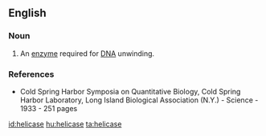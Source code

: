 ==English==

===Noun===
{{wikipedia}}
{{en-noun}}

# {{label|en|enzyme}} An [[enzyme]] required for [[DNA]] unwinding.

===References===
* Cold Spring Harbor Symposia on Quantitative Biology, Cold Spring Harbor Laboratory, Long Island Biological Association (N.Y.) - Science - 1933 - 251 pages <!--erm, what page? ISBn ?-->

[[id:helicase]]
[[hu:helicase]]
[[ta:helicase]]